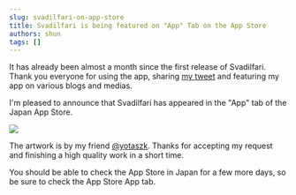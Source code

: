 ```yaml
---
slug: svadilfari-on-app-store
title: Svadilfari is being featured on "App" Tab on the App Store
authors: shun
tags: []
---
```


It has already been almost a month since the first release of Svadilfari. Thank you everyone for using the app, sharing [my tweet](https://twitter.com/shun_kashiwa/status/1440093614688780289) and featuring my app on various blogs and medias.

I'm pleased to announce that Svadilfari has appeared in the "App" tab of the Japan App Store.


<div style={{ textAlign: "center" }}>
  <img style={{ maxWidth: "300px" }} src={appStoreImage} />
</div>

The artwork is by my friend [@yotaszk](https://twitter.com/yotaszk). Thanks for accepting my request and finishing a high quality work in a short time.

You should be able to check the App Store in Japan for a few more days, so be sure to check the App Store App tab.
